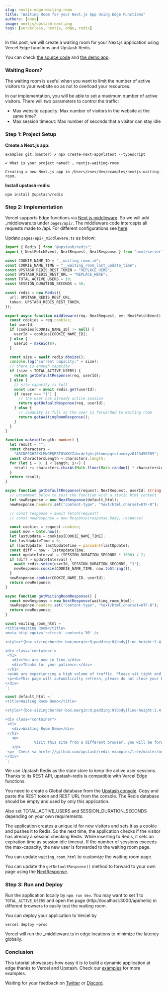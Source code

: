 ```yaml
---
slug: nextjs-edge-waiting-room
title: "Waiting Room for your Next.js App Using Edge Functions"
authors: [enes]
image: nextjs/upstash-next.png
tags: [serverless, nextjs, edge, redis]
---
```


In this post, we will create a waiting room for your Next.js application using Vercel Edge functions and Upstash Redis.

You can check [the source code](https://github.com/upstash/redis-examples/tree/master/nextjs-waiting-room) and [the demo app](https://nextjs-waiting-room.vercel.app/api/hello).

### Waiting Room?

The waiting room is useful when you want to limit the number of active visitors to your website so as not to overload your resources.

In our implementation, you will be able to set a maximum number of active visitors. There will two parameters to control the traffic:

- Max website capacity: Max number of visitors in the website at the same time?
- Max session timeout: Max number of seconds that a visitor can stay idle

### Step 1: Project Setup

**Create a Next.js app:**

```shell
examples git:(master) ✗ npx create-next-app@latest --typescript

✔ What is your project named? … nextjs-waiting-room

Creating a new Next.js app in /Users/enes/dev/examples/nextjs-waiting-room.
```

**Install upstash-redis:**

```shell
npm install @upstash/redis
```

### Step 2: Implementation

Vercel supports Edge functions via [Next.js middleware](https://nextjs.org/docs/middleware). So we will add \_middleware.ts under `pages/api/`. The middleware code intercepts all requests made to /api. For different configurations see [here](https://vercel.com/docs/concepts/functions/edge-functions#middleware-running-order).

Update `pages/api/_middleware.ts` as below:

```ts
import { Redis } from "@upstash/redis";
import { NextFetchEvent, NextRequest, NextResponse } from "next/server";

const COOKIE_NAME_ID = "__waiting_room_id";
const COOKIE_NAME_TIME = "__waiting_room_last_update_time";
const UPSTASH_REDIS_REST_TOKEN = "REPLACE_HERE";
const UPSTASH_REDIS_REST_URL = "REPLACE_HERE";
const TOTAL_ACTIVE_USERS = 10;
const SESSION_DURATION_SECONDS = 30;

const redis = new Redis({
  url: UPSTASH_REDIS_REST_URL,
  token: UPSTASH_REDIS_REST_TOKEN,
});

export async function middleware(req: NextRequest, ev: NextFetchEvent) {
  const cookies = req.cookies;
  let userId;
  if (cookies[COOKIE_NAME_ID] != null) {
    userId = cookies[COOKIE_NAME_ID];
  } else {
    userId = makeid(8);
  }

  const size = await redis.dbsize();
  console.log("current capacity:" + size);
  // there is enough capacity
  if (size < TOTAL_ACTIVE_USERS) {
    return getDefaultResponse(req, userId);
  } else {
    // site capacity is full
    const user = await redis.get(userId);
    if (user === "1") {
      // the user has already active session
      return getDefaultResponse(req, userId);
    } else {
      // capacity is full so the user is forwarded to waiting room
      return getWaitingRoomResponse();
    }
  }
}

function makeid(length: number) {
  let result = "";
  const characters =
    "ABCDEFGHIJKLMNOPQRSTUVWXYZabcdefghijklmnopqrstuvwxyz0123456789";
  const charactersLength = characters.length;
  for (let i = 0; i < length; i++) {
    result += characters.charAt(Math.floor(Math.random() * charactersLength));
  }
  return result;
}

async function getDefaultResponse(request: NextRequest, userId: string) {
  // uncomment below to test the function with a static html content
  let newResponse = new NextResponse(default_html);
  newResponse.headers.set("content-type", "text/html;charset=UTF-8");

  // const response = await fetch(request)
  // const newResponse = new Response(response.body, response)

  const cookies = request.cookies;
  const now = Date.now();
  let lastUpdate = cookies[COOKIE_NAME_TIME];
  let lastUpdateTime = 0;
  if (lastUpdate) lastUpdateTime = parseInt(lastUpdate);
  const diff = now - lastUpdateTime;
  const updateInterval = (SESSION_DURATION_SECONDS * 1000) / 2;
  if (diff > updateInterval) {
    await redis.setex(userId, SESSION_DURATION_SECONDS, "1");
    newResponse.cookie(COOKIE_NAME_TIME, now.toString());
  }
  newResponse.cookie(COOKIE_NAME_ID, userId);
  return newResponse;
}

async function getWaitingRoomResponse() {
  const newResponse = new NextResponse(waiting_room_html);
  newResponse.headers.set("content-type", "text/html;charset=UTF-8");
  return newResponse;
}

const waiting_room_html = `
<title>Waiting Room</title>
<meta http-equiv='refresh' content='30' />

<style>*{box-sizing:border-box;margin:0;padding:0}body{line-height:1.4;font-size:1rem;font-family:ui-sans-serif,system-ui,-apple-system,BlinkMacSystemFont,"Segoe UI",Roboto,"Helvetica Neue",Arial,"Noto Sans",sans-serif;padding:2rem;display:grid;place-items:center;min-height:100vh}.container{width:100%;max-width:800px}p{margin-top:.5rem}</style>

<div class='container'>
 <h1>
   <div>You are now in line.</div>
   <div>Thanks for your patience.</div>
 </h1>
 <p>We are experiencing a high volume of traffic. Please sit tight and we will let you in soon. </p>
 <p><b>This page will automatically refresh, please do not close your browser.</b></p>
</div>
`;

const default_html = `
<title>Waiting Room Demo</title>

<style>*{box-sizing:border-box;margin:0;padding:0}body{line-height:1.4;font-size:1rem;font-family:ui-sans-serif,system-ui,-apple-system,BlinkMacSystemFont,"Segoe UI",Roboto,"Helvetica Neue",Arial,"Noto Sans",sans-serif;padding:2rem;display:grid;place-items:center;min-height:100vh}.container{width:100%;max-width:800px}p{margin-top:.5rem}</style>

<div class="container">
 <h1>
   <div>Waiting Room Demo</div>
 </h1>
   <p>
             Visit this site from a different browser, you will be forwarded to the waiting room when the capacity is full.
   </p>
 <p>  Check <a href='//github.com/upstash/redis-examples/tree/master/nextjs-waiting-room' style={{"color": "blue"}}>this project </a> to set up a waiting room for your website.</p>
</div>
`;
```

We use Upstash Redis as the state store to keep the active user sessions. Thanks to its REST API, upstash-redis is compatible with Vercel Edge functions.

You need to create a Global database from the [Upstash console](https://console.upstash.com). Copy and paste the REST token and REST URL from the console. The Redis database should be empty and used by only this application.

Also set TOTAL_ACTIVE_USERS and SESSION_DURATION_SECONDS depending on your own requirements.

The application creates a unique id for new visitors and sets it as a cookie and pushes it to Redis. So the next time, the application checks if the visitor has already a session checking Redis. While inserting to Redis, it sets an expiration time as session idle timeout. If the number of sessions exceeds the max-capacity, the new user is forwarded to the waiting room page.

You can update `waiting_room_html` to customize the waiting room page.

You can update the `getDefaultResponse()` method to forward to your own page using the [NextResponse](https://vercel.com/docs/concepts/functions/edge-functions#nextresponse).

### Step 3: Run and Deploy

Run the application locally by `npm run dev`. You may want to set 1 to `TOTAL_ACTIVE_USERS` and open the page (http://localhost:3000/api/hello) in different browsers to easily test the waiting room.

You can deploy your application to Vercel by

`vercel deploy –prod`

Vercel will run the \_middleware.ts in edge locations to minimize the latency globally.

### Conclusion

This tutorial showcases how easy it is to build a dynamic application at edge thanks to Vercel and Upstash. Check our [examples](https://docs.upstash.com/redis/redis/examples) for more examples.

Waiting for your feedback on [Twitter](https://twitter.com/upstash) or [Discord](https://discord.gg/w9SenAtbme).

